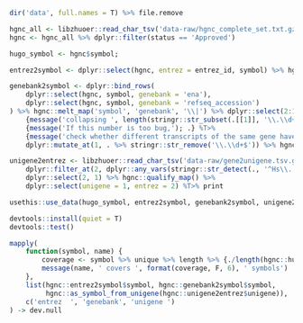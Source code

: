 
```r
dir('data', full.names = T) %>% file.remove
```


```r

hgnc_all <- libzhuoer::read_char_tsv('data-raw/hgnc_complete_set.txt.gz') 
hgnc <- hgnc_all %>% dplyr::filter(status == 'Approved')

hugo_symbol <- hgnc$symbol;

entrez2symbol <- dplyr::select(hgnc, entrez = entrez_id, symbol) %>% hgnc::qualify_map() %T>% print

genebank2symbol <- dplyr::bind_rows(
	dplyr::select(hgnc, symbol, genebank = 'ena'),
	dplyr::select(hgnc, symbol, genebank = 'refseq_accession')
) %>% hgnc::melt_map('symbol', 'genebank', '\\|') %>% dplyr::select(2:1) %T>% 
	{message('collapsing ', length(stringr::str_subset(.[[1]], '\\.\\d+$')), ' transcripts to genes')} %T>% 
	{message('If this number is too bug,'); .} %T>% 
	{message('check whether different transcripts of the same gene have different symbols')} %>%
	dplyr::mutate_at(1, . %>% stringr::str_remove('\\.\\d+$')) %>% hgnc::qualify_map() %T>% print

unigene2entrez <- libzhuoer::read_char_tsv('data-raw/gene2unigene.tsv.gz') %>% 
	dplyr::filter_at(2, dplyr::any_vars(stringr::str_detect(., '^Hs\\.'))) %>% 
	dplyr::select(2, 1) %>% hgnc::qualify_map() %>%
	dplyr::select(unigene = 1, entrez = 2) %T>% print

usethis::use_data(hugo_symbol, entrez2symbol, genebank2symbol, unigene2entrez, overwrite = T);
```



```r
devtools::install(quiet = T)
devtools::test()
```



```r
mapply(
	function(symbol, name) {
		coverage <- symbol %>% unique %>% length %>% {./length(hgnc::hugo_symbol)};
		message(name, ' covers ', format(coverage, F, 6), ' symbols')
	},
	list(hgnc::entrez2symbol$symbol, hgnc::genebank2symbol$symbol, 
		 hgnc::as_symbol_from_unigene(hgnc::unigene2entrez$unigene)),
	c('entrez  ', 'genebank', 'unigene ')
) -> dev.null
```